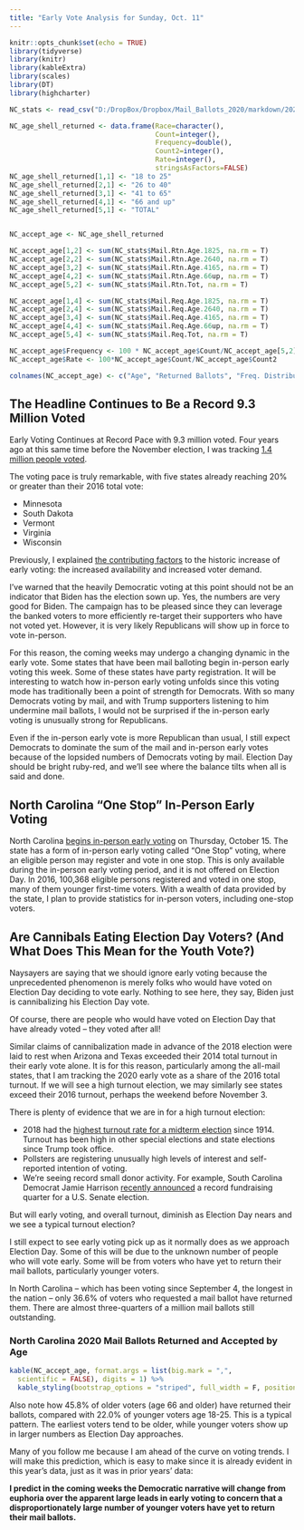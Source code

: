 ```yaml
---
title: "Early Vote Analysis for Sunday, Oct. 11"
---
```

```r
knitr::opts_chunk$set(echo = TRUE)
library(tidyverse)
library(knitr)
library(kableExtra)
library(scales)
library(DT)
library(highcharter)

NC_stats <- read_csv("D:/DropBox/Dropbox/Mail_Ballots_2020/markdown/2020G_Early_Vote_NC.csv")

NC_age_shell_returned <- data.frame(Race=character(),
                                    Count=integer(),
                                    Frequency=double(),
                                    Count2=integer(),
                                    Rate=integer(),
                                    stringsAsFactors=FALSE)
NC_age_shell_returned[1,1] <- "18 to 25"
NC_age_shell_returned[2,1] <- "26 to 40"
NC_age_shell_returned[3,1] <- "41 to 65"
NC_age_shell_returned[4,1] <- "66 and up"
NC_age_shell_returned[5,1] <- "TOTAL"


NC_accept_age <- NC_age_shell_returned

NC_accept_age[1,2] <- sum(NC_stats$Mail.Rtn.Age.1825, na.rm = T)
NC_accept_age[2,2] <- sum(NC_stats$Mail.Rtn.Age.2640, na.rm = T) 
NC_accept_age[3,2] <- sum(NC_stats$Mail.Rtn.Age.4165, na.rm = T) 
NC_accept_age[4,2] <- sum(NC_stats$Mail.Rtn.Age.66up, na.rm = T) 
NC_accept_age[5,2] <- sum(NC_stats$Mail.Rtn.Tot, na.rm = T)

NC_accept_age[1,4] <- sum(NC_stats$Mail.Req.Age.1825, na.rm = T)
NC_accept_age[2,4] <- sum(NC_stats$Mail.Req.Age.2640, na.rm = T) 
NC_accept_age[3,4] <- sum(NC_stats$Mail.Req.Age.4165, na.rm = T) 
NC_accept_age[4,4] <- sum(NC_stats$Mail.Req.Age.66up, na.rm = T) 
NC_accept_age[5,4] <- sum(NC_stats$Mail.Req.Tot, na.rm = T)

NC_accept_age$Frequency <- 100 * NC_accept_age$Count/NC_accept_age[5,2]
NC_accept_age$Rate <- 100*NC_accept_age$Count/NC_accept_age$Count2

colnames(NC_accept_age) <- c("Age", "Returned Ballots", "Freq. Distribution", "Requested Ballots", "Return Rate")

```

## The Headline Continues to Be a Record 9.3 Million Voted

Early Voting Continues at Record Pace with 9.3 million voted. Four years ago at this same time before the November election, I was tracking [1.4 million people voted](https://twitter.com/ElectProject/status/787840826126716932).

The voting pace is truly remarkable, with five states already reaching 20% or greater than their 2016 total vote:

* Minnesota
* South Dakota
* Vermont
* Virginia
* Wisconsin 

Previously, I explained [the contributing factors](https://electproject.github.io/Early-Vote-2020G/Early_Vote_Analysis_9_27.html) to the historic increase of early voting: the increased availability and increased voter demand. 

I've warned that the heavily Democratic voting at this point should not be an indicator that Biden has the election sown up. Yes, the numbers are very good for Biden. The campaign has to be pleased since they can leverage the banked voters to more efficiently re-target their supporters who have not voted yet. However, it is very likely Republicans will show up in force to vote in-person.

For this reason, the coming weeks may undergo a changing dynamic in the early vote. Some states that have been mail balloting begin in-person early voting this week. Some of these states have party registration. It will be interesting to watch how in-person early voting unfolds since this voting mode has traditionally been a point of strength for Democrats. With so many Democrats voting by mail, and with Trump supporters listening to him undermine mail ballots, I would not be surprised if the in-person early voting is unusually strong for Republicans. 

Even if the in-person early vote is more Republican than usual, I still expect Democrats to dominate the sum of the mail and in-person early votes because of the lopsided numbers of Democrats voting by mail. Election Day should be bright ruby-red, and we'll see where the balance tilts when all is said and done.

## North Carolina "One Stop" In-Person Early Voting

North Carolina [begins in-person early voting](https://www.ncsbe.gov/voting/vote-early-person) on Thursday, October 15. The state has a form of in-person early voting called "One Stop" voting, where an eligible person may register and vote in one stop. This is only available during the in-person early voting period, and it is not offered on Election Day. In 2016, 100,368 eligible persons registered and voted in one stop, many of them younger first-time voters. With a wealth of data provided by the state, I plan to provide statistics for in-person voters, including one-stop voters.

## Are Cannibals Eating Election Day Voters? (And What Does This Mean for the Youth Vote?)

Naysayers are saying that we should ignore early voting because the unprecedented phenomenon is merely folks who would have voted on Election Day deciding to vote early. Nothing to see here, they say, Biden just is cannibalizing his Election Day vote. 

Of course, there are people who would have voted on Election Day that have already voted -- they voted after all! 

Similar claims of cannibalization made in advance of the 2018 election were laid to rest when Arizona and Texas exceeded their 2014 total turnout in their early vote alone. It is for this reason, particularly among the all-mail states, that I am tracking the 2020 early vote as a share of the 2016 total turnout. If we will see a high turnout election, we may similarly see states exceed their 2016 turnout, perhaps the weekend before November 3. 

There is plenty of evidence that we are in for a high turnout election:

* 2018 had the [highest turnout rate for a midterm election](http://www.electproject.org/national-1789-present) since 1914. Turnout has been high in other special elections and state elections since Trump took office. 
* Pollsters are registering unusually high levels of interest and self-reported intention of voting.
* We're seeing record small donor activity. For example, South Carolina Democrat Jamie Harrison [recently announced](https://apnews.com/article/election-2020-senate-elections-jaime-harrison-beto-orourke-ted-cruz-3303a77121ae9df9bb37df94dcc66bf8) a record fundraising quarter for a U.S. Senate election.

But will early voting, and overall turnout, diminish as Election Day nears and we see a typical turnout election?

I still expect to see early voting pick up as it normally does as we approach Election Day. Some of this will be due to the unknown number of people who will vote early. Some will be from voters who have yet to return their mail ballots, particularly younger voters.

In North Carolina -- which has been voting since September 4, the longest in the nation -- only 36.6% of voters who requested a mail ballot have returned them. There are almost three-quarters of a million mail ballots still outstanding. 

### North Carolina 2020 Mail Ballots Returned and Accepted by Age

``` r
kable(NC_accept_age, format.args = list(big.mark = ",", 
  scientific = FALSE), digits = 1) %>%
  kable_styling(bootstrap_options = "striped", full_width = F, position = "left")
```

Also note how 45.8% of older voters (age 66 and older) have returned their ballots, compared with 22.0% of younger voters age 18-25. This is a typical pattern. The earliest voters tend to be older, while younger voters show up in larger numbers as Election Day approaches.

Many of you follow me because I am ahead of the curve on voting trends. I will make this prediction, which is easy to make since it is already evident in this year's data, just as it was in prior years' data:  

**I predict in the coming weeks the Democratic narrative will change from euphoria over the apparent large leads in early voting to concern that a disproportionately large number of younger voters have yet to return their mail ballots.**